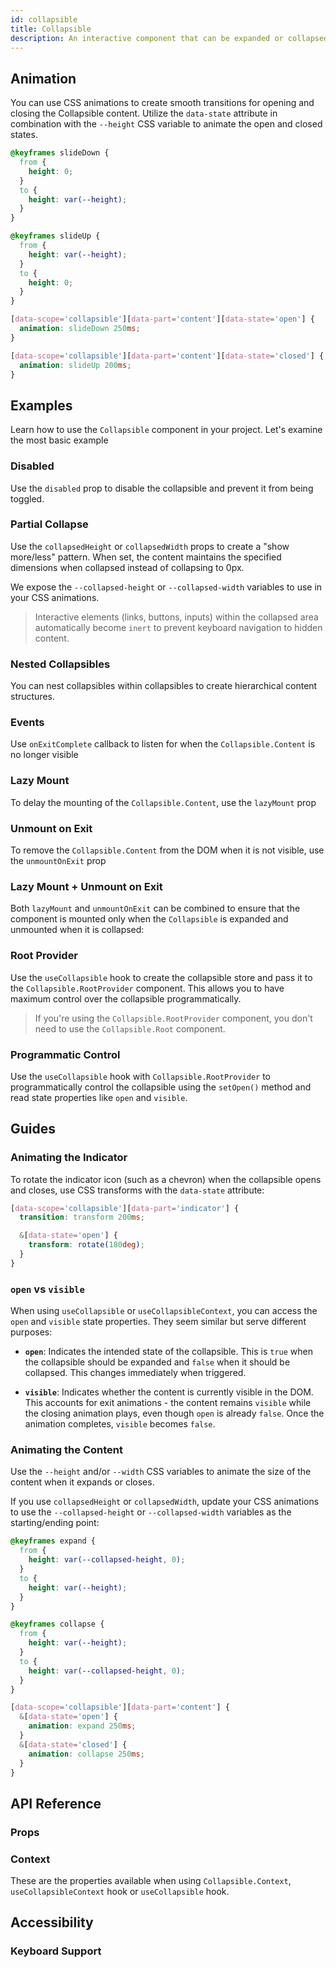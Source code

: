 ```yaml
---
id: collapsible
title: Collapsible
description: An interactive component that can be expanded or collapsed.
---
```


<ComponentPreview id="Collapsible" />

## Animation

You can use CSS animations to create smooth transitions for opening and closing the Collapsible content. Utilize the
`data-state` attribute in combination with the `--height` CSS variable to animate the open and closed states.

```css
@keyframes slideDown {
  from {
    height: 0;
  }
  to {
    height: var(--height);
  }
}

@keyframes slideUp {
  from {
    height: var(--height);
  }
  to {
    height: 0;
  }
}

[data-scope='collapsible'][data-part='content'][data-state='open'] {
  animation: slideDown 250ms;
}

[data-scope='collapsible'][data-part='content'][data-state='closed'] {
  animation: slideUp 200ms;
}
```

## Examples

Learn how to use the `Collapsible` component in your project. Let's examine the most basic example

<Example id="basic" />

### Disabled

Use the `disabled` prop to disable the collapsible and prevent it from being toggled.

<Example id="disabled" />

### Partial Collapse

Use the `collapsedHeight` or `collapsedWidth` props to create a "show more/less" pattern. When set, the content
maintains the specified dimensions when collapsed instead of collapsing to 0px.

We expose the `--collapsed-height` or `--collapsed-width` variables to use in your CSS animations.

<Example id="partial-collapse" />

> Interactive elements (links, buttons, inputs) within the collapsed area automatically become `inert` to prevent
> keyboard navigation to hidden content.

### Nested Collapsibles

You can nest collapsibles within collapsibles to create hierarchical content structures.

<Example id="nested-collapsible" />

### Events

Use `onExitComplete` callback to listen for when the `Collapsible.Content` is no longer visible

<Example id="on-exit-complete" />

### Lazy Mount

To delay the mounting of the `Collapsible.Content`, use the `lazyMount` prop

<Example id="lazy-mount" />

### Unmount on Exit

To remove the `Collapsible.Content` from the DOM when it is not visible, use the `unmountOnExit` prop

<Example id="unmount-on-exit" />

### Lazy Mount + Unmount on Exit

Both `lazyMount` and `unmountOnExit` can be combined to ensure that the component is mounted only when the `Collapsible`
is expanded and unmounted when it is collapsed:

<Example id="lazy-mount-and-unmount-on-exit" />

### Root Provider

Use the `useCollapsible` hook to create the collapsible store and pass it to the `Collapsible.RootProvider` component.
This allows you to have maximum control over the collapsible programmatically.

<Example id="root-provider" />

> If you're using the `Collapsible.RootProvider` component, you don't need to use the `Collapsible.Root` component.

### Programmatic Control

Use the `useCollapsible` hook with `Collapsible.RootProvider` to programmatically control the collapsible using the
`setOpen()` method and read state properties like `open` and `visible`.

<Example id="programmatic-open" />

## Guides

### Animating the Indicator

To rotate the indicator icon (such as a chevron) when the collapsible opens and closes, use CSS transforms with the
`data-state` attribute:

```css
[data-scope='collapsible'][data-part='indicator'] {
  transition: transform 200ms;

  &[data-state='open'] {
    transform: rotate(180deg);
  }
}
```

### `open` vs `visible`

When using `useCollapsible` or `useCollapsibleContext`, you can access the `open` and `visible` state properties. They
seem similar but serve different purposes:

- **`open`**: Indicates the intended state of the collapsible. This is `true` when the collapsible should be expanded
  and `false` when it should be collapsed. This changes immediately when triggered.

- **`visible`**: Indicates whether the content is currently visible in the DOM. This accounts for exit animations - the
  content remains `visible` while the closing animation plays, even though `open` is already `false`. Once the animation
  completes, `visible` becomes `false`.

### Animating the Content

Use the `--height` and/or `--width` CSS variables to animate the size of the content when it expands or closes.

If you use `collapsedHeight` or `collapsedWidth`, update your CSS animations to use the `--collapsed-height` or
`--collapsed-width` variables as the starting/ending point:

```css
@keyframes expand {
  from {
    height: var(--collapsed-height, 0);
  }
  to {
    height: var(--height);
  }
}

@keyframes collapse {
  from {
    height: var(--height);
  }
  to {
    height: var(--collapsed-height, 0);
  }
}

[data-scope='collapsible'][data-part='content'] {
  &[data-state='open'] {
    animation: expand 250ms;
  }
  &[data-state='closed'] {
    animation: collapse 250ms;
  }
}
```

## API Reference

### Props

<ComponentTypes id="collapsible" />

### Context

These are the properties available when using `Collapsible.Context`, `useCollapsibleContext` hook or `useCollapsible` hook.

<ContextType id="collapsible" />

## Accessibility

### Keyboard Support

<KeyBindingsTable id="collapsible" />
